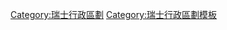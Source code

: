 {{Image label begin|image=Switzerland administrative divisions - colored unlabelled.svg|width={{{width|600}}}|float={{{float|none}}}}}
{{Image label small|x=0.35|y=0.51|scale={{{width|600}}}|text=[[瓦萊州|瓦萊]]}}
{{Image label small|x=0.59|y=0.47|scale={{{width|600}}}|text=[[提契諾州|提契諾]]}}
{{Image label small|x=0.75|y=0.37|scale={{{width|600}}}|text=[[格勞賓登州|格勞賓登]]}}
{{Image label small|x=0.05|y=0.51|scale={{{width|600}}}|text=[[日內瓦州|日內瓦]]}}
{{Image label small|x=0.14|y=0.39|scale={{{width|600}}}|text=[[沃州|-{zh-hans:沃;zh-hant:佛德;}-]]}}
{{Image label small|x=0.17|y=0.27|scale={{{width|600}}}|text=[[納沙泰爾州|納沙泰爾]]}}
{{Image label small|x=0.28|y=0.16|scale={{{width|600}}}|text=[[汝拉州|汝拉]]}}
{{Image label small|x=0.35|y=0.32|scale={{{width|600}}}|text=[[伯恩州|-{zh-hans:伯尔尼;zh-tw:伯恩;zh-hk:伯恩;}-]]}}
{{Image label small|x=0.64|y=0.10|scale={{{width|600}}}|text=[[圖爾高州|圖爾高]]}}
{{Image label small|x=0.56|y=0.14|scale={{{width|600}}}|text=[[蘇黎世州|蘇黎世]]}}
{{Image label small|x=0.46|y=0.15|scale={{{width|600}}}|text=[[阿爾高州|阿爾高]]}}
{{Image label small|x=0.46|y=0.25|scale={{{width|600}}}|text=[[盧塞恩州|盧塞恩]]}}
{{Image label small|x=0.35|y=0.18|scale={{{width|600}}}|text=[[索洛圖恩州|索洛圖恩]]}}
{{Image label small|x=0.32|y=0.13|scale={{{width|600}}}|text=[[巴塞尔乡村州|巴塞爾鄉村]]}}
{{Image label small|x=0.51|y=0.06|scale={{{width|600}}}|text=[[沙夫豪森州|沙夫豪森]]}}
{{Image label small|x=0.57|y=0.34|scale={{{width|600}}}|text=[[烏里州|烏里]]}}
{{Image label small|x=0.57|y=0.26|scale={{{width|600}}}|text=[[施維茨州|-{zh:施維茨;zh-tw:舒維茲;zh-hans:施维茨;}-]]}}
{{Image label small|x=0.65|y=0.28|scale={{{width|600}}}|text=[[格拉魯斯州|格拉魯斯]]}}
{{Image label small|x=0.69|y=0.22|scale={{{width|600}}}|text=[[聖加侖州|聖加侖]]}}
{{Image label small|x=0.72|y=0.18|scale={{{width|600}}}|text=[[內阿彭策爾半州|內阿彭策爾]]}}
{{Image label small|x=0.70|y=0.15|scale={{{width|600}}}|text=[[外阿彭策爾半州|外阿彭策爾]]}}
{{Image label small|x=0.47|y=0.32|scale={{{width|600}}}|text=[[上瓦爾登半州|上瓦爾登]]}}
{{Image label small|x=0.50|y=0.29|scale={{{width|600}}}|text=[[下瓦爾登半州|下瓦爾登]]}}
{{Image label small|x=0.55|y=0.23|scale={{{width|600}}}|text=[[楚格州|楚格]]}}
{{Image label small|x=0.24|y=0.36|scale={{{width|600}}}|text=[[弗里堡州|-{zh-hans:弗里堡;zh-hant:佛立堡;}-]]}}
{{Image label small|x=0.34|y=0.10|scale={{{width|600}}}|text=[[巴塞爾城市州|巴塞爾城市]]}}
{{Image label small|x=0.07|y=0.23|scale={{{width|600}}}|text=[[法國|<span style="color: #48A3B5;">法國</span>]]}}
{{Image label small|x=0.80|y=0.60|scale={{{width|600}}}|text=[[義大利|<span style="color: #48A3B5;">義大利</span>]]}}
{{Image label small|x=0.75|y=0.23|scale={{{width|600}}}|text=[[列支敦士登|<span style="color: #48A3B5;">列支<br>敦士登</span>]]}}
{{Image label small|x=0.90|y=0.24|scale={{{width|600}}}|text=[[奧地利|<span style="color: #48A3B5;">奧地利</span>]]}}
{{Image label small|x=0.77|y=0.04|scale={{{width|600}}}|text=[[德國|<span style="color: #48A3B5;">德國</span>]]}}
{{Image label end}}<noinclude>
[[Category:瑞士行政區劃]]
[[Category:瑞士行政區劃模板]]
</noinclude>